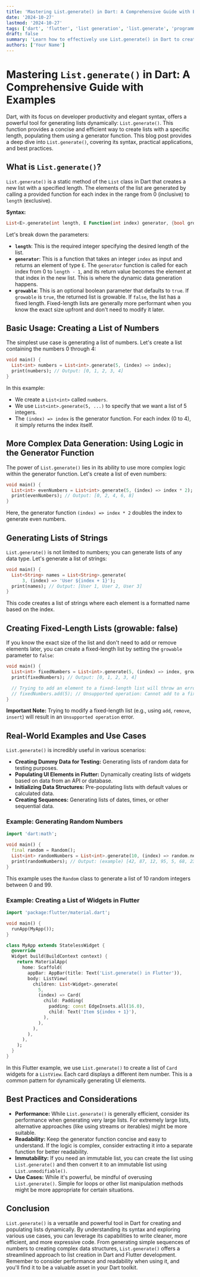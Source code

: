 ```yaml
---
title: 'Mastering List.generate() in Dart: A Comprehensive Guide with Examples'
date: '2024-10-27'
lastmod: '2024-10-27'
tags: ['dart', 'flutter', 'list generation', 'list.generate', 'programming', 'development', 'data structures']
draft: false
summary: 'Learn how to effectively use List.generate() in Dart to create and populate lists dynamically. This comprehensive guide covers various use cases, from simple list creation to complex data generation with examples.'
authors: ['Your Name']
---
```


# Mastering `List.generate()` in Dart: A Comprehensive Guide with Examples

Dart, with its focus on developer productivity and elegant syntax, offers a powerful tool for generating lists dynamically: `List.generate()`. This function provides a concise and efficient way to create lists with a specific length, populating them using a generator function.  This blog post provides a deep dive into `List.generate()`, covering its syntax, practical applications, and best practices.

## What is `List.generate()`?

`List.generate()` is a static method of the `List` class in Dart that creates a new list with a specified length. The elements of the list are generated by calling a provided function for each index in the range from 0 (inclusive) to `length` (exclusive).

**Syntax:**

```dart
List<E>.generate(int length, E Function(int index) generator, {bool growable = true});
```

Let's break down the parameters:

*   **`length`**: This is the required integer specifying the desired length of the list.
*   **`generator`**:  This is a function that takes an integer `index` as input and returns an element of type `E`. The `generator` function is called for each index from 0 to `length - 1`, and its return value becomes the element at that index in the new list.  This is where the dynamic data generation happens.
*   **`growable`**:  This is an optional boolean parameter that defaults to `true`. If `growable` is `true`, the returned list is growable. If `false`, the list has a fixed length. Fixed-length lists are generally more performant when you know the exact size upfront and don't need to modify it later.

## Basic Usage: Creating a List of Numbers

The simplest use case is generating a list of numbers. Let's create a list containing the numbers 0 through 4:

```dart
void main() {
  List<int> numbers = List<int>.generate(5, (index) => index);
  print(numbers); // Output: [0, 1, 2, 3, 4]
}
```

In this example:

*   We create a `List<int>` called `numbers`.
*   We use `List<int>.generate(5, ...)` to specify that we want a list of 5 integers.
*   The `(index) => index` is the generator function.  For each index (0 to 4), it simply returns the index itself.

## More Complex Data Generation: Using Logic in the Generator Function

The power of `List.generate()` lies in its ability to use more complex logic within the generator function. Let's create a list of even numbers:

```dart
void main() {
  List<int> evenNumbers = List<int>.generate(5, (index) => index * 2);
  print(evenNumbers); // Output: [0, 2, 4, 6, 8]
}
```

Here, the generator function `(index) => index * 2` doubles the index to generate even numbers.

## Generating Lists of Strings

`List.generate()` is not limited to numbers; you can generate lists of any data type.  Let's generate a list of strings:

```dart
void main() {
  List<String> names = List<String>.generate(
      3, (index) => 'User ${index + 1}');
  print(names); // Output: [User 1, User 2, User 3]
}
```

This code creates a list of strings where each element is a formatted name based on the index.

## Creating Fixed-Length Lists (growable: false)

If you know the exact size of the list and don't need to add or remove elements later, you can create a fixed-length list by setting the `growable` parameter to `false`:

```dart
void main() {
  List<int> fixedNumbers = List<int>.generate(5, (index) => index, growable: false);
  print(fixedNumbers); // Output: [0, 1, 2, 3, 4]

  // Trying to add an element to a fixed-length list will throw an error:
  // fixedNumbers.add(5); // Unsupported operation: Cannot add to a fixed-length list
}
```

**Important Note:** Trying to modify a fixed-length list (e.g., using `add`, `remove`, `insert`) will result in an `Unsupported operation` error.

## Real-World Examples and Use Cases

`List.generate()` is incredibly useful in various scenarios:

*   **Creating Dummy Data for Testing:** Generating lists of random data for testing purposes.
*   **Populating UI Elements in Flutter:** Dynamically creating lists of widgets based on data from an API or database.
*   **Initializing Data Structures:** Pre-populating lists with default values or calculated data.
*   **Creating Sequences:** Generating lists of dates, times, or other sequential data.

### Example: Generating Random Numbers

```dart
import 'dart:math';

void main() {
  final random = Random();
  List<int> randomNumbers = List<int>.generate(10, (index) => random.nextInt(100)); // Generates 10 random numbers between 0 and 99
  print(randomNumbers); // Output: (example) [42, 87, 12, 95, 5, 68, 23, 79, 31, 18]
}
```

This example uses the `Random` class to generate a list of 10 random integers between 0 and 99.

### Example: Creating a List of Widgets in Flutter

```dart
import 'package:flutter/material.dart';

void main() {
  runApp(MyApp());
}

class MyApp extends StatelessWidget {
  @override
  Widget build(BuildContext context) {
    return MaterialApp(
      home: Scaffold(
        appBar: AppBar(title: Text('List.generate() in Flutter')),
        body: ListView(
          children: List<Widget>.generate(
            5,
            (index) => Card(
              child: Padding(
                padding: const EdgeInsets.all(16.0),
                child: Text('Item ${index + 1}'),
              ),
            ),
          ),
        ),
      ),
    );
  }
}
```

In this Flutter example, we use `List.generate()` to create a list of `Card` widgets for a `ListView`. Each card displays a different item number.  This is a common pattern for dynamically generating UI elements.

## Best Practices and Considerations

*   **Performance:** While `List.generate()` is generally efficient, consider its performance when generating very large lists. For extremely large lists, alternative approaches (like using streams or iterables) might be more suitable.
*   **Readability:**  Keep the generator function concise and easy to understand. If the logic is complex, consider extracting it into a separate function for better readability.
*   **Immutability:**  If you need an immutable list, you can create the list using `List.generate()` and then convert it to an immutable list using `List.unmodifiable()`.
*   **Use Cases:** While it's powerful, be mindful of overusing `List.generate()`.  Simple for loops or other list manipulation methods might be more appropriate for certain situations.

## Conclusion

`List.generate()` is a versatile and powerful tool in Dart for creating and populating lists dynamically. By understanding its syntax and exploring various use cases, you can leverage its capabilities to write cleaner, more efficient, and more expressive code.  From generating simple sequences of numbers to creating complex data structures, `List.generate()` offers a streamlined approach to list creation in Dart and Flutter development. Remember to consider performance and readability when using it, and you'll find it to be a valuable asset in your Dart toolkit.